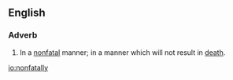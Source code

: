 ==English==

===Adverb===
{{en-adv}}
# In a [[nonfatal]] manner; in a manner which will not result in [[death]].

[[io:nonfatally]]